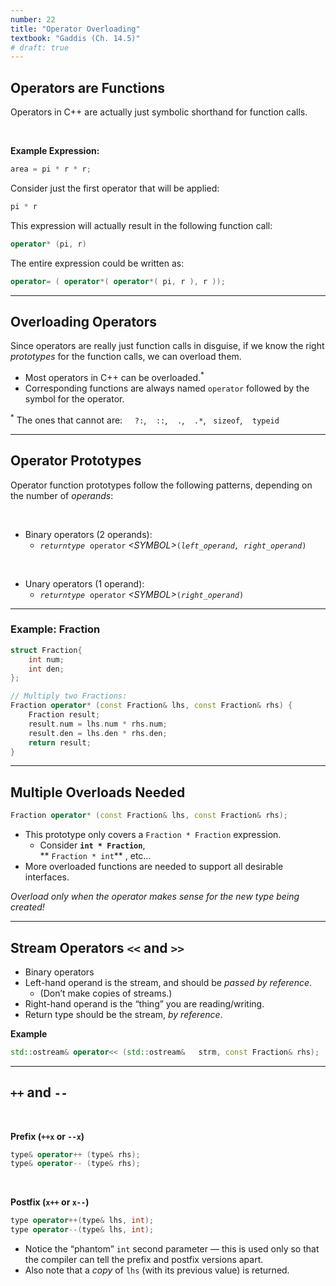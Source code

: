 ```yaml
---
number: 22
title: "Operator Overloading"
textbook: "Gaddis (Ch. 14.5)"
# draft: true
---
```


## Operators are Functions

Operators in C++ are actually just symbolic shorthand for function calls.

\

**Example Expression:**
``` cpp
area = pi * r * r;
```

::: {.fragment}
Consider just the first operator that will be applied:

``` cpp
pi * r
```
:::
::: {.fragment}
This expression will actually result in the following function call:

``` cpp
operator* (pi, r)
```
:::
::: {.fragment}
The entire expression could be written as:

``` cpp
operator= ( operator*( operator*( pi, r ), r ));
```
:::

---

## Overloading Operators

Since operators are really just function calls in disguise, if we know the right _prototypes_ for the function calls, we can overload them.

* Most operators in C++ can be overloaded.^\*^
* Corresponding functions are always named `operator` followed by the symbol for the operator.

::: {.footnotes}
^\*^  The ones that cannot are: \ \ \  `?:`,\ \ \  `::`,\ \ \  `.`,\ \ \  `.*`,\ \ \ `sizeof`,\ \ \   `typeid`
:::

---

## Operator Prototypes

Operator function prototypes follow the following patterns, depending on the number of _operands_:

\

* Binary operators (2 operands):
    - _`returntype`_&nbsp;&nbsp;` operator`_&nbsp;&lt;SYMBOL&gt;_` ( `_`left_operand, right_operand`_`)`

\

* Unary operators (1 operand):
    - _`returntype`_&nbsp;&nbsp;` operator`_&nbsp;&lt;SYMBOL&gt;_` ( `_`right_operand`_`)` 

---

### Example: Fraction

``` cpp
struct Fraction{
    int num;
    int den;
};

// Multiply two Fractions:
Fraction operator* (const Fraction& lhs, const Fraction& rhs) {
    Fraction result;
    result.num = lhs.num * rhs.num;
    result.den = lhs.den * rhs.den;
    return result;
}
```

---

## Multiple Overloads Needed

``` cpp
Fraction operator* (const Fraction& lhs, const Fraction& rhs);
```
* This prototype only covers a `Fraction * Fraction` expression.
    - Consider **`int * Fraction`**,<br />  ** `Fraction * int`** , etc...
* More overloaded functions are needed to support all desirable interfaces.

_Overload only when the operator makes sense for the new type being created!_

---

## Stream Operators `<<` and `>>`

* Binary operators
* Left-hand operand is the stream, and should be _passed by reference_.
    - (Don't make copies of streams.)
* Right-hand operand is the "thing" you are reading/writing.
* Return type should be the stream, _by reference_.

**Example**

``` cpp
std::ostream& operator<< (std::ostream&   strm, const Fraction& rhs);
```

---

## `++` and `--`

\

**Prefix (`++x` or `--x`)** <br />
``` cpp
type& operator++ (type& rhs);
type& operator-- (type& rhs);
```

\

**Postfix (`x++` or `x--`)** <br />

``` cpp
type operator++(type& lhs, int);
type operator--(type& lhs, int);
```
* Notice the "phantom" `int` second parameter &mdash; this is used only so that the compiler can tell the prefix and postfix versions apart.
* Also note that a _copy_ of `lhs` (with its previous value) is returned.

